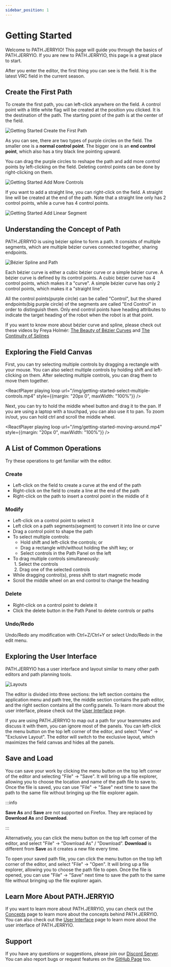 ```yaml
---
sidebar_position: 1
---
```



# Getting Started

Welcome to PATH.JERRYIO! This page will guide you through the basics of PATH.JERRYIO. If you are new to PATH.JERRYIO, this page is a great place to start.

After you enter the editor, the first thing you can see is the field. It is the latest VRC field in the current season.

## Create the First Path

To create the first path, you can left-click anywhere on the field. A control point with a little white flag will be created at the position you clicked. It is the destination of the path. The starting point of the path is at the center of the field.

![Getting Started Create the First Path](img/getting-started-create-the-first-path.png)

As you can see, there are two types of purple circles on the field. The smaller one is a **normal control point**. The bigger one is an **end control point**, which also has a tiny black line pointing upward.

You can drag the purple circles to reshape the path and add more control points by left-clicking on the field. Deleting control points can be done by right-clicking on them.

![Getting Started Add More Controls](img/getting-started-add-more-controls.png)

If you want to add a straight line, you can right-click on the field. A straight line will be created at the end of the path. Note that a straight line only has 2 control points, while a curve has 4 control points.

![Getting Started Add Linear Segment](img/getting-started-add-linear-segment.png)

## Understanding the Concept of Path

PATH.JERRYIO is using bézier spline to form a path. It consists of multiple segments, which are multiple bézier curves connected together, sharing endpoints.

![Bézier Spline and Path](user-guides/img/bezier-spline-and-paths-concept.png)

Each bézier curve is either a cubic bézier curve or a simple bézier curve. A bézier curve is defined by its control points. A cubic bézier curve has 4 control points, which makes it a "curve". A simple bézier curve has only 2 control points, which makes it a "straight line".

All the control points(purple circle) can be called "Control", but the shared endpoints(big purple circle) of the segments are called "End Control" in order to distinguish them. Only end control points have heading attributes to indicate the target heading of the robot when the robot is at that point.

If you want to know more about bézier curve and spline, please check out these videos by Freya Holmér:
[The Beauty of Bézier Curves](https://youtu.be/aVwxzDHniEw) and [The Continuity of Splines](https://youtu.be/jvPPXbo87ds)

## Exploring the Field Canvas

First, you can try selecting multiple controls by dragging a rectangle with your mouse. You can also select multiple controls by holding shift and left-clicking on them. After selecting multiple controls, you can drag them to move them together.

<ReactPlayer playing loop url="/img/getting-started-select-multiple-controls.mp4" style={{margin: "20px 0", maxWidth: "100%"}} />

Next, you can try to hold the middle wheel button and drag it to the pan. If you are using a laptop with a touchpad, you can also use it to pan. To zoom in/out, you can hold ctrl and scroll the middle wheel.

<ReactPlayer playing loop url="/img/getting-started-moving-around.mp4" style={{margin: "20px 0", maxWidth: "100%"}} />

## A List of Common Operations

Try these operations to get familiar with the editor.

### Create

- Left-click on the field to create a curve at the end of the path
- Right-click on the field to create a line at the end of the path
- Right-click on the path to insert a control point in the middle of it

### Modify

- Left-click on a control point to select it
- Left click on a path segments(segment) to convert it into line or curve
- Drag a control point to shape the path
- To select multiple controls:<br/>
  - Hold shift and left-click the controls; or
  - Drag a rectangle with/without holding the shift key; or
  - Select controls in the Path Panel on the left
- To drag multiple controls simultaneously:<br/>
&nbsp;1. Select the controls<br/>
&nbsp;2. Drag one of the selected controls<br/>
- While dragging control(s), press shift to start magnetic mode
- Scroll the middle wheel on an end control to change the heading

### Delete

- Right-click on a control point to delete it
- Click the delete button in the Path Panel to delete controls or paths

### Undo/Redo

Undo/Redo any modification with Ctrl+Z/Ctrl+Y or select Undo/Redo in the edit menu.

## Exploring the User Interface

PATH.JERRYIO has a user interface and layout similar to many other path editors and path planning tools.

![Layouts](user-guides/img/user-interface-architecture-panels-of-the-exclusive-layout.png)

The editor is divided into three sections: the left section contains the application menu and path tree, the middle section contains the path editor, and the right section contains all the config panels. To learn more about the user interface, please check out the [User Interface](user-guides/user-interface) page.

If you are using PATH.JERRYIO to map out a path for your teammates and discuss it with them, you can ignore most of the panels. You can left-click the menu button on the top left corner of the editor, and select "View" -> "Exclusive Layout". The editor will switch to the exclusive layout, which maximizes the field canvas and hides all the panels.

## Save and Load

You can save your work by clicking the menu button on the top left corner of the editor and selecting "File" -> "Save". It will bring up a file explorer, allowing you to choose the location and name of the path file to save to. Once the file is saved, you can use "File" -> "Save" next time to save the path to the same file without bringing up the file explorer again.

:::info 

**Save As** and **Save** are not supported on Firefox. They are replaced by **Download As** and **Download**.

:::

Alternatively, you can click the menu button on the top left corner of the editor, and select "File" -> "Download As" / "Download". **Download** is different from **Save** as it creates a new file every time.

To open your saved path file, you can click the menu button on the top left corner of the editor, and select "File" -> "Open". It will bring up a file explorer, allowing you to choose the path file to open. Once the file is opened, you can use "File" -> "Save" next time to save the path to the same file without bringing up the file explorer again.

## Learn More About PATH.JERRYIO

If you want to learn more about PATH.JERRYIO, you can check out the [Concepts](user-guides/concepts) page to learn more about the concepts behind PATH.JERRYIO. You can also check out the [User Interface](user-guides/user-interface) page to learn more about the user interface of PATH.JERRYIO.

## Support

If you have any questions or suggestions, please join our [Discord Server](https://discord.gg/4uVSVXXBBa).
You can also report bugs or request features on the [GitHub Page](https://github.com/Jerrylum/path.jerryio) too.
